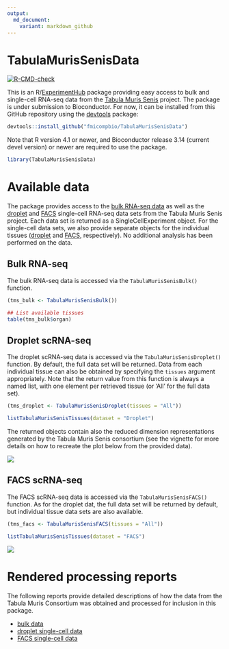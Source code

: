 ```yaml
---
output:
  md_document:
    variant: markdown_github
---
```


# TabulaMurisSenisData 

<!-- badges: start -->
[![R-CMD-check](https://github.com/fmicompbio/TabulaMurisSenisData/workflows/R-CMD-check-bioc/badge.svg)](https://github.com/fmicompbio/TabulaMurisSenisData/actions)
<!-- badges: end -->

This is an R/[ExperimentHub](https://bioconductor.org/packages/release/bioc/html/ExperimentHub.html) package providing easy access to bulk and single-cell RNA-seq data from the [Tabula Muris Senis](https://tabula-muris-senis.ds.czbiohub.org/) project. 
The package is under submission to Bioconductor. 
For now, it can be installed from this GitHub repository using the [devtools](https://cran.r-project.org/package=devtools) package:

```r
devtools::install_github("fmicompbio/TabulaMurisSenisData")
```

Note that R version 4.1 or newer, and Bioconductor release 3.14 (current devel version) or newer are required to use the package.

```r
library(TabulaMurisSenisData)
```

# Available data

The package provides access to the [bulk RNA-seq data](https://www.ncbi.nlm.nih.gov/geo/query/acc.cgi?acc=GSE132040) as well as the [droplet](https://figshare.com/articles/dataset/Processed_files_to_use_with_scanpy_/8273102?file=23938934) and [FACS](https://figshare.com/articles/dataset/Processed_files_to_use_with_scanpy_/8273102?file=23937842) single-cell RNA-seq data sets from the Tabula Muris Senis project. 
Each data set is returned as a SingleCellExperiment object. 
For the single-cell data sets, we also provide separate objects for the individual tissues ([droplet](https://figshare.com/articles/dataset/Tabula_Muris_Senis_Data_Objects/12654728) and [FACS](https://figshare.com/articles/dataset/Tabula_Muris_Senis_Data_Objects/12654728), respectively).
No additional analysis has been performed on the data.

## Bulk RNA-seq

The bulk RNA-seq data is accessed via the `TabulaMurisSenisBulk()` function. 

```r
(tms_bulk <- TabulaMurisSenisBulk())

## List available tissues
table(tms_bulk$organ)
```

## Droplet scRNA-seq

The droplet scRNA-seq data is accessed via the `TabulaMurisSenisDroplet()` function. 
By default, the full data set will be returned.
Data from each individual tissue can also be obtained by specifying the `tissues` argument appropriately. 
Note that the return value from this function is always a named list, with one element per retrieved tissue (or 'All' for the full data set).

```r
(tms_droplet <- TabulaMurisSenisDroplet(tissues = "All"))

listTabulaMurisSenisTissues(dataset = "Droplet")
```

The returned objects contain also the reduced dimension representations generated by the Tabula Muris Senis consortium (see the vignette for more details on how to recreate the plot below from the provided data).

![](inst/images/droplet-umap.png)

## FACS scRNA-seq

The FACS scRNA-seq data is accessed via the `TabulaMurisSenisFACS()` function. 
As for the droplet dat, the full data set will be returned by default, but individual tissue data sets are also available.

```r
(tms_facs <- TabulaMurisSenisFACS(tissues = "All"))

listTabulaMurisSenisTissues(dataset = "FACS")
```

![](inst/images/facs-umap.png)

# Rendered processing reports

The following reports provide detailed descriptions of how the data from the Tabula Muris Consortium was obtained and processed for inclusion in this package. 

* [bulk data](https://www.dropbox.com/s/4c8jplihh1nyj4u/make-data-tabula-muris-senis-bulk.html?dl=0)
* [droplet single-cell data](https://www.dropbox.com/s/xckngw1u4aqi3xa/make-data-tabula-muris-senis-droplet.html?dl=0)
* [FACS single-cell data](https://www.dropbox.com/s/gs47snnkstinm2j/make-data-tabula-muris-senis-facs.html?dl=0)
